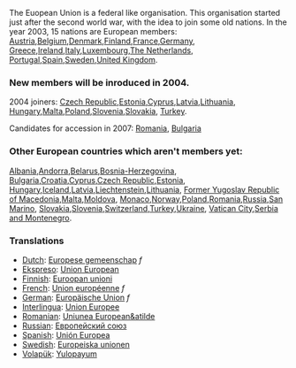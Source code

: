 The Euopean Union is a federal like organisation.
This organisation started just after the second world war, with the idea to join some old nations.
In the year 2003, 15 nations are European members:
[[Austria]],[[Belgium]],[[Denmark]],[[Finland]],[[France]],[[Germany]],
[[Greece]],[[Ireland]],[[Italy]],[[Luxembourg]],[[The Netherlands]],
[[Portugal]],[[Spain]],[[Sweden]],[[United Kingdom]].

=== New members will be inroduced in 2004. ===

2004 joiners:
[[Czech Republic]],[[Estonia]],[[Cyprus]],[[Latvia]],[[Lithuania]],
[[Hungary]],[[Malta]],[[Poland]],[[Slovenia]],[[Slovakia]],
[[Turkey]].

Candidates for accession in 2007:
[[Romania]], [[Bulgaria]]
  
=== Other European countries which aren't members yet: ===

[[Albania]],[[Andorra]],[[Belarus]],[[Bosnia-Herzegovina]],
[[Bulgaria]],[[Croatia]],[[Cyprus]],[[Czech Republic]],[[Estonia]],
[[Hungary]],[[Iceland]],[[Latvia]],[[Liechtenstein]],[[Lithuania]],
[[Former Yugoslav Republic of Macedonia]],[[Malta]],[[Moldova]],
[[Monaco]],[[Norway]],[[Poland]],[[Romania]],[[Russia]],[[San Marino]],
[[Slovakia]],[[Slovenia]],[[Switzerland]],[[Turkey]],[[Ukraine]],
[[Vatican City]],[[Serbia and Montenegro]].

=== Translations ===
*[[Dutch]]: [[Europese gemeenschap]] ''f''
*[[Ekspreso]]: [[Union European]]
*[[Finnish]]: [[Euroopan unioni]]
*[[French]]: [[Union européenne]] ''f''
*[[German]]: [[Europäische Union]] ''f''
*[[Interlingua]]: [[Union Europee]]
*[[Romanian]]: [[Uniunea European&atilde]]
*[[Russian]]: [[Европейский союз]]
*[[Spanish]]: [[Unión Europea]]
*[[Swedish]]: [[Europeiska unionen]]
*[[Volapük]]: [[Yulopayum]]